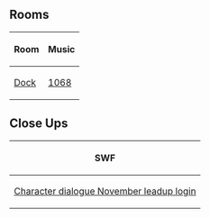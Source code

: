 

==Rooms==
<center>
{|class="wikitable"
!Room
!Music
|-
|[[Media:RoomsDock-ExtremePaintFestival.swf|Dock]]||[[Media:Music1068.swf|1068]]
|}
</center>

==Close Ups==
<center>
{|class="wikitable"
!SWF
|-
|[[Media:Close upsCharacter dialogue november leadup login-ExtremePaintFestival.swf|Character dialogue November leadup login]]
|}
</center>

{{Events}}

